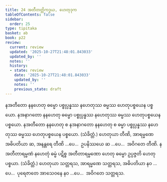 ```yaml
---
title: 24 အတီတတ္တိကဒွယ, ဟေတုဒုက
tableOfContents: false
sidebar:
  order: 25
type: tipitaka
basket: ab
book: p22
review:
  current: review
  updated: '2025-10-27T21:48:01.843033'
  updated_by: ''
  notes: ''
  history:
  - state: review
    date: '2025-10-27T21:48:01.843033'
    updated_by: ''
    notes: ''
    previous_state: draft
---
```



<ReviewStatus review={frontmatter.review} showDetails={true} />

<HypothesisAnnotation frontmatter={frontmatter} />

<DynamicBreadcrumb />

<Division number="53" book="p22" e="ch" v="40" p="388">

<Paragraph number="125" book="p22">
နအတီတော နနဟေတု ဓမ္မော ပစ္စုပ္ပန္နဿ နဟေတုဿ ဓမ္မဿ ဟေတုပစ္စယေန ပစ္စယော. နအနာဂတော နနဟေတု ဓမ္မော ပစ္စုပ္ပန္နဿ နဟေတုဿ ဓမ္မဿ ဟေတုပစ္စယေန ပစ္စယော. နအတီတော နနဟေတု စ နအနာဂတော နနဟေတု စ ဓမ္မာ ပစ္စုပ္ပန္နဿ နဟေတုဿ ဓမ္မဿ ဟေတုပစ္စယေန ပစ္စယော. (သံခိတ္တံ.)
</Paragraph>

<Paragraph number="126" book="p22">
ဟေတုယာ တီဏိ, အာရမ္မဏေ အဓိပတိယာ ဆ, အနန္တရေ တီဏိ …ပေ…  ဥပနိဿယေ ဆ …ပေ…  အဝိဂတေ တီဏိ.
</Paragraph>

</Division>
<Division number="54" book="p22" e="ch" v="40" p="389">

<Paragraph number="127" book="p22">
နအတီတာရမ္မဏံ နဟေတုံ ဓမ္မံ ပဋိစ္စ အတီတာရမ္မဏော ဟေတု ဓမ္မော ဥပ္ပဇ္ဇတိ ဟေတုပစ္စယာ. (သံခိတ္တံ.)
</Paragraph>

<Paragraph number="128" book="p22">
ဟေတုယာ သတ္တရသ, အာရမ္မဏေ သတ္တရသ, အဓိပတိယာ နဝ …ပေ…  ပုရေဇာတေ အာသေဝနေ နဝ …ပေ…  အဝိဂတေ သတ္တရသ.
</Paragraph>
</Division>